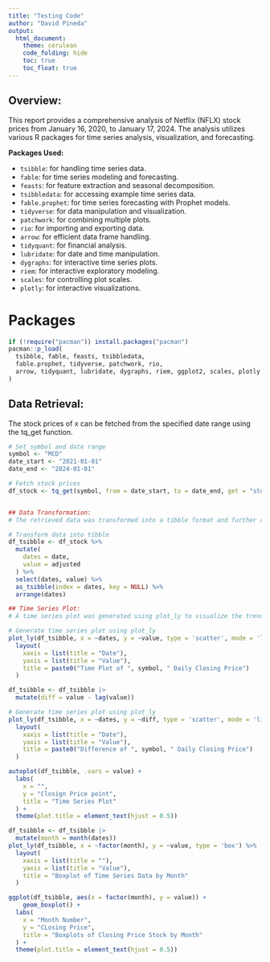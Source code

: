 ```yaml
---
title: "Testing Code"
author: "David Pineda"
output: 
  html_document:
    theme: cerulean
    code_folding: hide
    toc: true
    toc_float: true
---
```



## Overview:
This report provides a comprehensive analysis of Netflix (NFLX) stock prices from January 16, 2020, to January 17, 2024. The analysis utilizes various R packages for time series analysis, visualization, and forecasting.

**Packages Used:**

- `tsibble`: for handling time series data.
- `fable`: for time series modeling and forecasting.
- `feasts`: for feature extraction and seasonal decomposition.
- `tsibbledata`: for accessing example time series data.
- `fable.prophet`: for time series forecasting with Prophet models.
- `tidyverse`: for data manipulation and visualization.
- `patchwork`: for combining multiple plots.
- `rio`: for importing and exporting data.
- `arrow`: for efficient data frame handling.
- `tidyquant`: for financial analysis.
- `lubridate`: for date and time manipulation.
- `dygraphs`: for interactive time series plots.
- `riem`: for interactive exploratory modeling.
- `scales`: for controlling plot scales.
- `plotly`: for interactive visualizations.





# Packages

```r
if (!require("pacman")) install.packages("pacman")
pacman::p_load(
  tsibble, fable, feasts, tsibbledata,
  fable.prophet, tidyverse, patchwork, rio,
  arrow, tidyquant, lubridate, dygraphs, riem, ggplot2, scales, plotly
)
```

## Data Retrieval:
The stock prices of x can be fetched from the specified date range using the tq_get function.

```r
# Set symbol and date range
symbol <- "MCD"
date_start <- "2021-01-01"
date_end <- "2024-01-01"

# Fetch stock prices
df_stock <- tq_get(symbol, from = date_start, to = date_end, get = "stock.prices")


## Data Transformation:
# The retrieved data was transformed into a tibble format and further converted into a # tsibble, a specialized time series tibble, for easier handling and analysis.

# Transform data into tibble
df_tsibble <- df_stock %>%
  mutate(
    dates = date, 
    value = adjusted
  ) %>%
  select(dates, value) %>%
  as_tsibble(index = dates, key = NULL) %>% 
  arrange(dates)

## Time Series Plot:
# A time series plot was generated using plot_ly to visualize the trend in Netflix stock prices over the specified period. The plot provides insights into the historical performance of the stock chosen.

# Generate time series plot using plot_ly
plot_ly(df_tsibble, x = ~dates, y = ~value, type = 'scatter', mode = 'lines') %>%
  layout(
    xaxis = list(title = "Date"),
    yaxis = list(title = "Value"),
    title = paste0("Time Plot of ", symbol, " Daily Closing Price")
  )
```


```r
df_tsibble <- df_tsibble |>
  mutate(diff = value - lag(value))

# Generate time series plot using plot_ly
plot_ly(df_tsibble, x = ~dates, y = ~diff, type = 'scatter', mode = 'lines') %>%
  layout(
    xaxis = list(title = "Date"),
    yaxis = list(title = "Value"),
    title = paste0("Difference of ", symbol, " Daily Closing Price")
  )
```



```r
autoplot(df_tsibble, .vars = value) +  
  labs(
    x = "",
    y = "Closign Price point",
    title = "Time Series Plot"
  ) +
  theme(plot.title = element_text(hjust = 0.5))

```






```r
df_tsibble <- df_tsibble |>
  mutate(month = month(dates))
plot_ly(df_tsibble, x = ~factor(month), y = ~value, type = 'box') %>%
  layout(
    xaxis = list(title = ""),
    yaxis = list(title = "Value"),
    title = "Boxplot of Time Series Data by Month"
  )
```



```r
ggplot(df_tsibble, aes(x = factor(month), y = value)) +
    geom_boxplot() +
  labs(
    x = "Month Number",
    y = "CLosing Price",
    title = "Boxplots of Closing Price Stock by Month"
  ) +
  theme(plot.title = element_text(hjust = 0.5))
```






